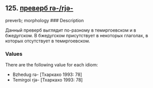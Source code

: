 ## 125. <a href =  'https://agricolamz.github.io/The_Circassian_Isoglosses_Database/125.html'>преверб rə-/rjə-</a>
preverb; morphology
### Description

Данный преверб выглядит по-разному в темиргоевском и в бжедугском. В бжедугском присутствует в некоторых глаголах, в которых отсутствует в темиргоевском.

### Values
There are the following value for each idiom:

* Bzhedug  rə- [Тхаркахо 1993: 78] 
* Temirgoi  rjə- [Тхаркахо 1993: 78] 

